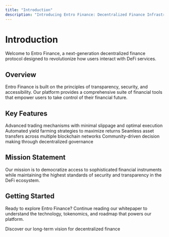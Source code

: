 ```yaml
---
title: "Introduction"
description: "Introducing Entro Finance: Decentralized Finance Infrastructure"
---
```


# Introduction

Welcome to Entro Finance, a next-generation decentralized finance protocol designed to revolutionize how users interact with DeFi services.

## Overview

Entro Finance is built on the principles of transparency, security, and accessibility. Our platform provides a comprehensive suite of financial tools that empower users to take control of their financial future.

## Key Features

<CardGroup cols={2}>
  <Card title="Decentralized Trading" icon="chart-line">
    Advanced trading mechanisms with minimal slippage and optimal execution
  </Card>
  <Card title="Yield Optimization" icon="coins">
    Automated yield farming strategies to maximize returns
  </Card>
  <Card title="Cross-Chain Support" icon="link">
    Seamless asset transfers across multiple blockchain networks
  </Card>
  <Card title="Governance" icon="users">
    Community-driven decision making through decentralized governance
  </Card>
</CardGroup>

## Mission Statement

Our mission is to democratize access to sophisticated financial instruments while maintaining the highest standards of security and transparency in the DeFi ecosystem.

## Getting Started

Ready to explore Entro Finance? Continue reading our whitepaper to understand the technology, tokenomics, and roadmap that powers our platform.

<Card title="Next: Vision & Goals" icon="arrow-right" href="/whitepaper/vision">
  Discover our long-term vision for decentralized finance
</Card>